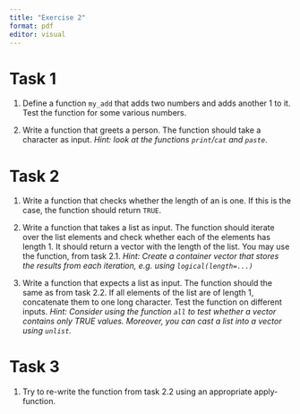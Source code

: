 ```yaml
---
title: "Exercise 2"
format: pdf
editor: visual
---
```


# Task 1

1.  Define a function `my_add` that adds two numbers and adds another 1 to it. Test the function for some various numbers.

2.  Write a function that greets a person. The function should take a character as input. *Hint: look at the functions `print`/`cat` and `paste`*.

# Task 2

1.  Write a function that checks whether the length of an is one. If this is the case, the function should return `TRUE`.

2.  Write a function that takes a list as input. The function should iterate over the list elements and check whether each of the elements has length 1. It should return a vector with the length of the list. You may use the function, from task 2.1. *Hint: Create a container vector that stores the results from each iteration, e.g. using `logical(length=...)`*

3.  Write a function that expects a list as input. The function should the same as from task 2.2. If all elements of the list are of length 1, concatenate them to one long character. Test the function on different inputs. *Hint: Consider using the function `all` to test whether a vector contains only TRUE values. Moreover, you can cast a list into a vector using `unlist`.*

# Task 3

1.  Try to re-write the function from task 2.2 using an appropriate apply-function.
